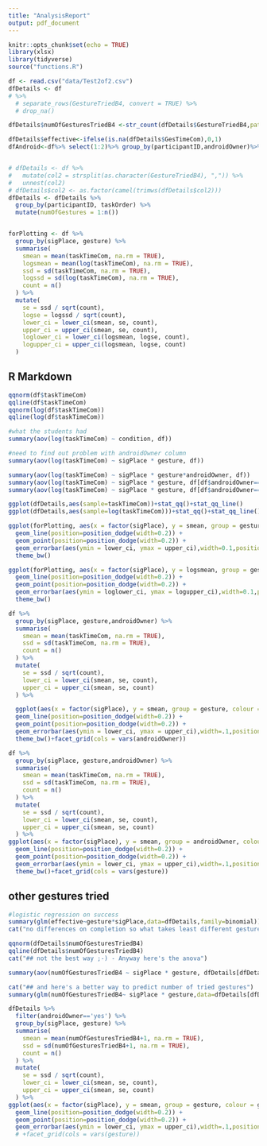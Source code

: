 ```yaml
---
title: "AnalysisReport"
output: pdf_document
---
```


```r
knitr::opts_chunk$set(echo = TRUE)
library(xlsx)
library(tidyverse)
source("functions.R")

df <- read.csv("data/Test2of2.csv")
dfDetails <- df 
# %>%
  # separate_rows(GestureTriedB4, convert = TRUE) %>%
  # drop_na()

dfDetails$numOfGesturesTriedB4 <-str_count(dfDetails$GestureTriedB4,pattern=","  )

dfDetails$effective<-ifelse(is.na(dfDetails$GesTimeCom),0,1) 
dfAndroid<-df%>% select(1:2)%>% group_by(participantID,androidOwner)%>%distinct()


# dfDetails <- df %>%
#   mutate(col2 = strsplit(as.character(GestureTriedB4), ",")) %>%
#   unnest(col2)
# dfDetails$col2 <- as.factor(camel(trimws(dfDetails$col2)))
dfDetails <- dfDetails %>%
  group_by(participantID, taskOrder) %>%
  mutate(numOfGestures = 1:n())


forPlotting <- df %>%
  group_by(sigPlace, gesture) %>%
  summarise(
    smean = mean(taskTimeCom, na.rm = TRUE),
    logsmean = mean(log(taskTimeCom), na.rm = TRUE),
    ssd = sd(taskTimeCom, na.rm = TRUE),
    logssd = sd(log(taskTimeCom), na.rm = TRUE),
    count = n()
  ) %>%
  mutate(
    se = ssd / sqrt(count),
    logse = logssd / sqrt(count),
    lower_ci = lower_ci(smean, se, count),
    upper_ci = upper_ci(smean, se, count),
    loglower_ci = lower_ci(logsmean, logse, count),
    logupper_ci = upper_ci(logsmean, logse, count)
  )
```

## R Markdown


```r

qqnorm(df$taskTimeCom)
qqline(df$taskTimeCom)
qqnorm(log(df$taskTimeCom))
qqline(log(df$taskTimeCom))

#what the students had
summary(aov(log(taskTimeCom) ~ condition, df))

#need to find out problem with androidOwner column
summary(aov(log(taskTimeCom) ~ sigPlace * gesture, df))

summary(aov(log(taskTimeCom) ~ sigPlace * gesture*androidOwner, df))
summary(aov(log(taskTimeCom) ~ sigPlace * gesture, df[df$androidOwner=="yes",]))
summary(aov(log(taskTimeCom) ~ sigPlace * gesture, df[df$androidOwner=="no",]))

ggplot(dfDetails,aes(sample=taskTimeCom))+stat_qq()+stat_qq_line()
ggplot(dfDetails,aes(sample=log(taskTimeCom)))+stat_qq()+stat_qq_line()

```
```r
ggplot(forPlotting, aes(x = factor(sigPlace), y = smean, group = gesture, colour = gesture)) +
  geom_line(position=position_dodge(width=0.2)) +
  geom_point(position=position_dodge(width=0.2)) +
  geom_errorbar(aes(ymin = lower_ci, ymax = upper_ci),width=0.1,position=position_dodge(width=0.2)) + ylab('mean task completion time')+
  theme_bw()
```
```r
ggplot(forPlotting, aes(x = factor(sigPlace), y = logsmean, group = gesture, colour = gesture)) +
  geom_line(position=position_dodge(width=0.2)) +
  geom_point(position=position_dodge(width=0.2)) +
  geom_errorbar(aes(ymin = loglower_ci, ymax = logupper_ci),width=0.1,position=position_dodge(width=0.2)) + ylab('mean task completion time log transformed')+
  theme_bw()
```
```r
df %>%
  group_by(sigPlace, gesture,androidOwner) %>%
  summarise(
    smean = mean(taskTimeCom, na.rm = TRUE),
    ssd = sd(taskTimeCom, na.rm = TRUE),
    count = n()
  ) %>%
  mutate(
    se = ssd / sqrt(count),
    lower_ci = lower_ci(smean, se, count),
    upper_ci = upper_ci(smean, se, count)
  ) %>%

  ggplot(aes(x = factor(sigPlace), y = smean, group = gesture, colour = gesture)) +
  geom_line(position=position_dodge(width=0.2)) +
  geom_point(position=position_dodge(width=0.2)) +
  geom_errorbar(aes(ymin = lower_ci, ymax = upper_ci),width=.1,position=position_dodge(width=0.2)) + ylab('mean task completion time')+
  theme_bw()+facet_grid(cols = vars(androidOwner))
```
```r
df %>%
  group_by(sigPlace, gesture,androidOwner) %>%
  summarise(
    smean = mean(taskTimeCom, na.rm = TRUE),
    ssd = sd(taskTimeCom, na.rm = TRUE),
    count = n()
  ) %>%
  mutate(
    se = ssd / sqrt(count),
    lower_ci = lower_ci(smean, se, count),
    upper_ci = upper_ci(smean, se, count)
  ) %>%
ggplot(aes(x = factor(sigPlace), y = smean, group = androidOwner, colour = androidOwner)) +
  geom_line(position=position_dodge(width=0.2)) +
  geom_point(position=position_dodge(width=0.2)) +
  geom_errorbar(aes(ymin = lower_ci, ymax = upper_ci),width=.1,position=position_dodge(width=0.2)) +
  theme_bw()+facet_grid(cols = vars(gesture))
```
## other gestures tried
```r

#logistic regression on success
summary(glm(effective~gesture*sigPlace,data=dfDetails,family=binomial))
cat("no differences on completion so what takes least different gestures guesses to success?")

qqnorm(dfDetails$numOfGesturesTriedB4)
qqline(dfDetails$numOfGesturesTriedB4)
cat("## not the best way ;-) - Anyway here's the anova")

summary(aov(numOfGesturesTriedB4 ~ sigPlace * gesture, dfDetails[dfDetails$androidOwner=='yes',]))

cat("## and here's a better way to predict number of tried gestures")
summary(glm(numOfGesturesTriedB4~ sigPlace * gesture,data=dfDetails[dfDetails$androidOwner=='yes',],family="poisson"))

dfDetails %>%
  filter(androidOwner=='yes') %>%
  group_by(sigPlace, gesture) %>%
  summarise(
    smean = mean(numOfGesturesTriedB4+1, na.rm = TRUE),
    ssd = sd(numOfGesturesTriedB4+1, na.rm = TRUE),
    count = n()
  ) %>%
  mutate(
    se = ssd / sqrt(count),
    lower_ci = lower_ci(smean, se, count),
    upper_ci = upper_ci(smean, se, count)
  ) %>%
ggplot(aes(x = factor(sigPlace), y = smean, group = gesture, colour = gesture)) +
  geom_line(position=position_dodge(width=0.2)) +
  geom_point(position=position_dodge(width=0.2)) +
  geom_errorbar(aes(ymin = lower_ci, ymax = upper_ci),width=.1,position=position_dodge(width=0.2)) + ylab('number of gestures before success')+  theme_bw() 
  # +facet_grid(cols = vars(gesture))
```
